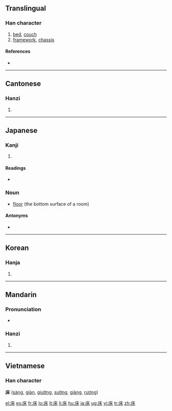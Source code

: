 {{also|牀}}
==Translingual==
{{stroke order|strokes=7}}

===Han character===
{{Han char|rn=53|rad=广|as=04|sn=7|four=0029<sub>4</sub>|canj=戈木 (ID), X戈木 (XID)|ids=⿸[[广]][[木]]}}

# [[bed]], [[couch]]
# [[framework]], [[chassis]]

====References====
* {{Han ref|kx=0343.240|dkj=09242|dj=0653.120|hdz=20873.200|uh=5E8A|ud=24202|bh=A7C9|bd=42953}}

----

==Cantonese==

===Hanzi===
{{yue-hanzi|jyut=|y=chong4}}

# {{defn|Cantonese}}

----

==Japanese==

===Kanji===
{{ja-kanji|grade=c|rs=广04}}

# {{defn|Japanese}}

====Readings====
* {{ja-readings|on=[[しょう]] (shō)|kun=[[ゆか]] (yuka), [[とこ]] (toko), [[ゆかしい]] (yukashii)}}

===Noun===
{{ja-noun|k|hira=ゆか|rom=yuka}}

* [[floor]] (the bottom surface of a room)

====Antonyms====
* {{term|天井||[[ceiling]]|tr=[[てんじょう]], [[tenjō]]|lang=ja|sc=Jpan}}

----

==Korean==

===Hanja===
{{ko-hanja|hangeul=상|rv=sang|mr=sang}}

# {{defn|Korean}}

----

==Mandarin==

===Pronunciation===
* {{audio|zh-chuáng.ogg|audio}}

===Hanzi===
{{cmn-hanzi|pin=[[chuáng]] ([[chuang2]])|wg=ch'uang<sup>2</sup>}}

# {{defn|Mandarin}}

----

==Vietnamese==
===Han character===
'''床''' ([[sàng]], [[giàn]], [[giường]], [[sường]], [[giàng]], [[rương]])

[[el:床]]
[[es:床]]
[[fr:床]]
[[lo:床]]
[[lt:床]]
[[li:床]]
[[hu:床]]
[[ja:床]]
[[ug:床]]
[[vi:床]]
[[tr:床]]
[[zh:床]]